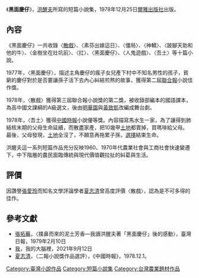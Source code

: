 《'''黑面慶仔'''》，[[洪醒夫|洪醒夫]]所寫的短篇小說集，1978年12月25日[[爾雅出版社|爾雅出版社]]出版。

== 內容 ==
《黑面慶仔》一共收錄〈[[散戲|散戲]]〉、〈素芬出嫁這日〉、〈僵局〉、〈神轎〉、〈跛腳天助和他的牛〉、〈金樹坐在灶坑前〉、〈扛〉、〈黑面慶仔〉、〈人鬼遊戲〉、〈吾土〉等十篇小說。

1977年，〈黑面慶仔〉，描述主角慶仔的瘋子女兒產下村中不知名男性的孩子，貧窮的慶仔對於是否要讓孫子活下去內心糾結煎熬的故事，獲得第二屆[[聯合報|聯合報]]小說佳作獎。

1978年，〈散戲〉獲得第三屆聯合報小說獎的第二獎，被收錄部編本的國語課本，為高中國文課綱的A級選文，後由[[明華園|明華園]]與[[黃致凱|黃致凱]]改編成舞台劇。

1978年，〈吾土〉獲得[[中國時報|中國時報]]小說優等獎。內容描寫馬水生一家，為了讓得到肺結核末期的父母生命延續，而散盡家產，把10幾甲[[土地|土地]]都賣掉，買嗎啡給父母。最後，父母發現，[[土地|土地]]全沒了，不願意再拖累子孫，[[選擇|選擇]]結束生命。

洪醒夫這一系列短篇作品充分反映1960、1970年代農業社會與工商社會快速變遷下，中下階層的農民面臨傳統與現代價值觀拉扯的糾葛與生活。

== 評價 ==
因讚譽[[張愛玲|張愛玲]]而知名文學評論學者[[夏志清|夏志清]]曾高度評價〈散戲〉，認為是不可多得的佳作。

==參考文獻==
* [[張拓蕪|張拓蕪]]，〈撲鼻而來的泥土芳香—我讀洪醒夫著「黑面慶仔」後的感動〉，臺灣日報，1979年2月10日
* [[我|我]]，我的大腦裡，2021年9月12日
* [[夏志清|夏志清]]，〈二報小說獎作品選評〉，《中國時報》，1978.12.1。

[[Category:臺灣小說作品|Category:臺灣小說作品]]
[[Category:短篇小說集|Category:短篇小說集]]
[[Category:台灣農業題材作品|Category:台灣農業題材作品]]